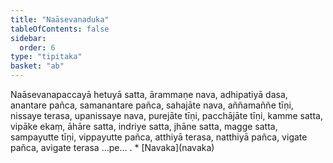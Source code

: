 ```yaml
---
title: "Naāsevanaduka"
tableOfContents: false
sidebar:
  order: 6
type: "tipitaka"
basket: "ab"
---
```



<DynamicBreadcrumb />

<Division number="505">

<Paragraph number="1741">
Naāsevanapaccayā hetuyā satta, ārammaṇe nava, adhipatiyā dasa, anantare pañca, samanantare pañca, sahajāte nava, aññamaññe tīṇi, nissaye terasa, upanissaye nava, purejāte tīṇi, pacchājāte tīṇi, kamme satta, vipāke ekaṃ, āhāre satta, indriye satta, jhāne satta, magge satta, sampayutte tīṇi, vippayutte pañca, atthiyā terasa, natthiyā pañca, vigate pañca, avigate terasa …pe… .

</Paragraph>
</Division>

<TableOfContents>
* [Navaka](navaka)
</TableOfContents>